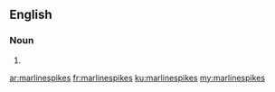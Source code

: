 ==English==

===Noun===
{{head|en|plural}}

# {{plural of|marlinespike|lang=en|nocat=1}}

[[ar:marlinespikes]]
[[fr:marlinespikes]]
[[ku:marlinespikes]]
[[my:marlinespikes]]